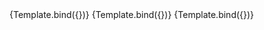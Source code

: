 

<Meta title="Components/InputText/MaxLength" component={VvInputText} />

<Canvas>
	<Story
		name="MaxLength"
		play={testInputText}
		args={{
			name: 'input-text-min-length',
			maxLength: 5,
			'data-testId': 'input-text'
		}}>
		{Template.bind({})}
	</Story>
</Canvas>

<Canvas>
	<Story
		name="MaxLength - limit"
		play={limitTest}
		args={{
			name: 'input-text-limit',
			maxLength: 5,
			limit: true,
			'data-testId': 'input-text'
		}}>
		{Template.bind({})}
	</Story>
</Canvas>

<Canvas>
	<Story
		name="MaxLength - countdown"
		play={limitTest}
		args={{
			name: 'input-text-limit-countdown',
			maxLength: 5,
			limit: 'countdown',
			'data-testId': 'input-text'
		}}>
		{Template.bind({})}
	</Story>
</Canvas>
